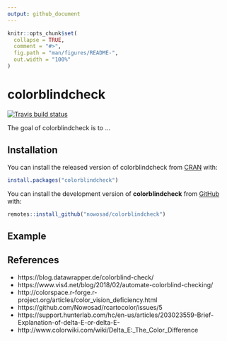 ```yaml
---
output: github_document
---
```


<!-- README.md is generated from README.Rmd. Please edit that file -->

```r
knitr::opts_chunk$set(
  collapse = TRUE,
  comment = "#>",
  fig.path = "man/figures/README-",
  out.width = "100%"
)
```
# colorblindcheck
[![Travis build status](https://travis-ci.org/Nowosad/colorblindcheck.svg?branch=master)](https://travis-ci.org/Nowosad/colorblindcheck)


The goal of colorblindcheck is to ...

## Installation

You can install the released version of colorblindcheck from [CRAN](https://CRAN.R-project.org) with:

``` r
install.packages("colorblindcheck")
```

You can install the development version of **colorblindcheck** from [GitHub](https://github.com/Nowosad/colorblindcheck) with:

```r
remotes::install_github("nowosad/colorblindcheck")
```

## Example


## References

- https://blog.datawrapper.de/colorblind-check/
- https://www.vis4.net/blog/2018/02/automate-colorblind-checking/
- http://colorspace.r-forge.r-project.org/articles/color_vision_deficiency.html
- https://github.com/Nowosad/rcartocolor/issues/5
- https://support.hunterlab.com/hc/en-us/articles/203023559-Brief-Explanation-of-delta-E-or-delta-E-
- http://www.colorwiki.com/wiki/Delta_E:_The_Color_Difference